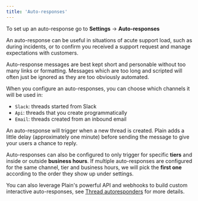 ```yaml
---
title: 'Auto-responses'
---
```


To set up an auto-response go to **Settings** → **Auto-responses**

An auto-response can be useful in situations of acute support load, such as during incidents, or to confirm you received a support request and manage expectations with customers.

Auto-response messages are best kept short and personable without too many links or formatting. Messages which are too long and scripted will often just be ignored as they are too obviously automated.

When you configure an auto-responses, you can choose which channels it will be used in:

- `Slack`: threads started from Slack
- `Api`: threads that you create programmatically
- `Email`: threads created from an inbound email

An auto-response will trigger when a new thread is created. Plain adds a little delay (approximately one minute) before sending the message to give your users a chance to reply.

Auto-responses can also be configured to only trigger for specific **tiers** and inside or outside **business hours**. If multiple auto-responses are configured for the same channel, tier and business hours, we will pick the **first one** according to the order they show up under settings.

You can also leverage Plain's powerful API and webhooks to build custom interactive auto-responses, see [Thread autoresponders](/api-reference/graphql/threads/autoresponders) for more details.
